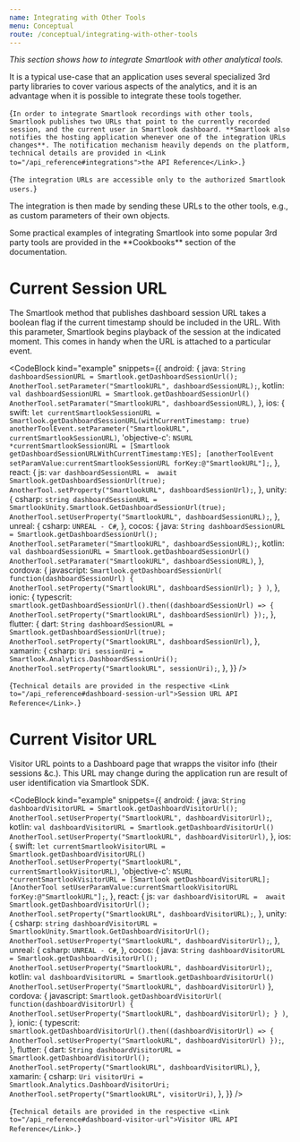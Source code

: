 ```yaml
---
name: Integrating with Other Tools
menu: Conceptual
route: /conceptual/integrating-with-other-tools
---
```



<Title>Integrating with Other Tools</Title>

*This section shows how to integrate Smartlook with other analytical tools.*

It is a typical use-case that an application uses several specialized 3rd party libraries to cover various aspects of the analytics, and it is an advantage when it is possible to integrate these tools together.

<TextBlock>{`
In order to integrate Smartlook recordings with other tools, Smartlook publishes two URLs that point to the currently recorded session, and the current user in Smartlook dashboard. **Smartlook also notifies the hosting application whenever one of the integration URLs changes**. The notification mechanism heavily depends on the platform, technical details are provided in <Link to="/api_reference#integrations">the API Reference</Link>.
`}</TextBlock>

<TextBlock kind="important">{`
The integration URLs are accessible only to the authorized Smartlook users.
`}</TextBlock>

The integration is then made by sending these URLs to the other tools, e.g., as custom parameters of their own objects.

<TextBlock kind="note">
Some practical examples of integrating Smartlook into some popular 3rd party tools are provided in the **Cookbooks** section of the documentation.
</TextBlock>

# Current Session URL

The Smartlook method that publishes dashboard session URL takes a boolean flag if the current timestamp should be included in the URL. With this parameter, Smartlook begins playback of the session at the indicated moment. This comes in handy when the URL is attached to a particular event.

<CodeBlock kind="example"
  snippets={{
    android: {
      java: `
String dashboardSessionURL = Smartlook.getDashboardSessionUrl();
AnotherTool.setParameter("SmartlookURL", dashboardSessionURL);
      `,
    kotlin: `
val dashboardSessionURL = Smartlook.getDashboardSessionUrl()
AnotherTool.setParamater("SmartlookURL", dashboardSessionURL)
      `,
    },
    ios: {
      swift: `
let currentSmartlookSessionURL = Smartlook.getDashboardSessionURL(withCurrentTimestamp: true)
anotherToolEvent.setParameter("SmartlookURL", currentSmartlookSessionURL)
      `,
      'objective-c': `
NSURL *currentSmartlookSessionURL = [Smartlook getDashboardSessionURLWithCurrentTimestamp:YES];
[anotherToolEvent setParamValue:currentSmartlookSessionURL forKey:@"SmartlookURL"];
      `,
    },
    react: {
      js: `
var dashboardSessionURL =  await Smartlook.getDashboardSessionUrl(true);
AnotherTool.setProperty("SmartlookURL", dashboardSessionUrl);
`,
    },
    unity: {
      csharp: `
string dashboardSessionURL = SmartlookUnity.Smartlook.GetDashboardSessionUrl(true);
AnotherTool.setUserProperty("SmartlookURL", dashboardSessionURL);
`,
    },
    unreal: {
      csharp: `
UNREAL - C#
      `,
    },
    cocos: {
      java: `
String dashboardSessionURL = Smartlook.getDashboardSessionUrl();
AnotherTool.setParameter("SmartlookURL", dashboardSessionURL);
      `,
    kotlin: `
val dashboardSessionURL = Smartlook.getDashboardSessionUrl()
AnotherTool.setParamater("SmartlookURL", dashboardSessionURL)
      `,
   },
   cordova: {
      javascript: `
 Smartlook.getDashboardSessionUrl(
  function(dashboardSessionUrl) {
    AnotherTool.setProperty("SmartlookURL", dashboardSessionUrl);
  }
)
    `,
    },
    ionic: { 
      typescrit: `
smartlook.getDashboardSessionUrl().then((dashboardSessionUrl) => {
  AnotherTool.setProperty("SmartlookURL", dashboardSessionUrl)
});
      `,
    },
   flutter: {
      dart: `
String dashboardSessionURL = Smartlook.getDashboardSessionUrl(true);
AnotherTool.setProperty("SmartlookURL", dashboardSessionUrl)
   `,
   },
xamarin: {
      csharp: `
Uri sessionUri = Smartlook.Analytics.DashboardSessionUri();
AnotherTool.setProperty("SmartlookURL", sessionUri);
      `,
    },
  }}
/>

<TextBlock>{`
Technical details are provided in the respective <Link to="/api_reference#dashboard-session-url">Session URL API Reference</Link>.
`}</TextBlock>


# Current Visitor URL

Visitor URL points to a Dashboard page that wrapps the visitor info (their sessions &c.). This URL may change during the application run are result of user identification via Smartlook SDK.

<CodeBlock kind="example"
  snippets={{
    android: {
      java: `
String dashboardVisitorURL = Smartlook.getDashboardVisitorUrl();
AnotherTool.setUserProperty("SmartlookURL", dashboardVisitorUrl);
      `,
    kotlin: `
val dashboardVisitorURL = Smartlook.getDashboardVisitorUrl()
AnotherTool.setUserProperty("SmartlookURL", dashboardVisitorUrl)
      `,
    },
    ios: {
      swift: `
let currentSmartlookVisitorURL = Smartlook.getDashboardVisitorURL()
AnotherTool.setUserProperty("SmartlookURL", currentSmartlookVisitorURL)
      `,
      'objective-c': `
NSURL *currentSmartlookVisitorURL = [Smartlook getDashboardVisitorURL];
[AnotherTool setUserParamValue:currentSmartlookVisitorURL forKey:@"SmartlookURL"];
      `,
    },
    react: {
      js: `
var dashboardVisitorURL =  await Smartlook.getDashboardVisitorUrl();
AnotherTool.setProperty("SmartlookURL", dashboardVisitorURL);
`,
    },
    unity: {
      csharp: `
string dashboardVisitorURL = SmartlookUnity.Smartlook.GetDashboardVisitorUrl();
AnotherTool.setUserProperty("SmartlookURL", dashboardVisitorUrl);
`,
    },
    unreal: {
      csharp: `
UNREAL - C#
      `,
    },
    cocos: {
      java: `
String dashboardVisitorURL = Smartlook.getDashboardVisitorUrl();
AnotherTool.setUserProperty("SmartlookURL", dashboardVisitorUrl);
      `,
      kotlin: `
val dashboardVisitorURL = Smartlook.getDashboardVisitorUrl()
AnotherTool.setUserProperty("SmartlookURL", dashboardVisitorUrl)
      `
   },
   cordova: {
      javascript: `
 Smartlook.getDashboardVisitorUrl(
  function(dashboardVisitorUrl) {
    AnotherTool.setUserProperty("SmartlookURL", dashboardVisitorUrl);
  }
)
    `,
    },
    ionic: { 
      typescrit: `
smartlook.getDashboardVisitorUrl().then((dashboardVisitorUrl) => {
  AnotherTool.setUserProperty("SmartlookURL", dashboardVisitorUrl)
});
      `,
    },
   flutter: {
      dart: `
String dashboardVisitorURL = Smartlook.getDashboardVisitorUrl();
AnotherTool.setProperty("SmartlookURL", dashboardVisitorURL)
   `,
   },
xamarin: {
      csharp: `
Uri visitorUri = Smartlook.Analytics.DashboardVisitorUri;
AnotherTool.setProperty("SmartlookURL", visitorUri)
      `,
    },
  }}
/>

<TextBlock>{`
Technical details are provided in the respective <Link to="/api_reference#dashboard-visitor-url">Visitor URL API Reference</Link>.
`}</TextBlock>
